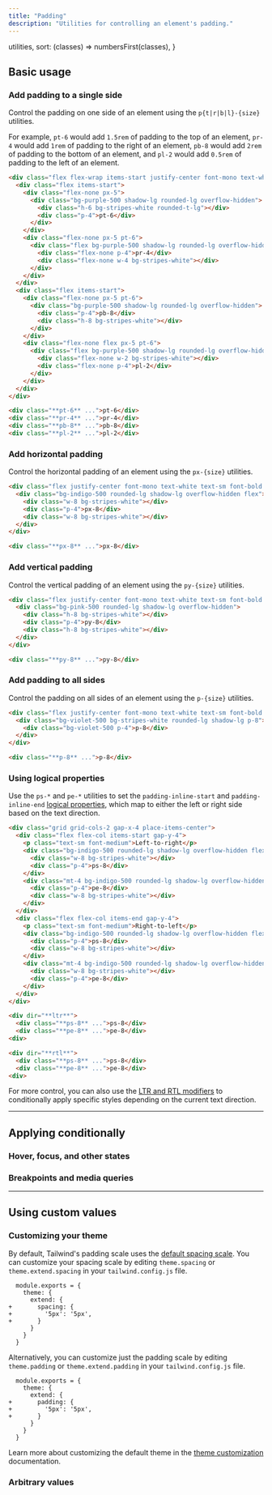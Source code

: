 ```yaml
---
title: "Padding"
description: "Utilities for controlling an element's padding."
---
```



  utilities,
  sort: (classes) => numbersFirst(classes),
}

## Basic usage

### Add padding to a single side

Control the padding on one side of an element using the `p{t|r|b|l}-{size}` utilities.

For example, `pt-6` would add `1.5rem` of padding to the top of an element, `pr-4` would add `1rem` of padding to the right of an element, `pb-8` would add `2rem` of padding to the bottom of an element, and `pl-2` would add `0.5rem` of padding to the left of an element.

```html {{ mode: 'example' }}
<div class="flex flex-wrap items-start justify-center font-mono text-white text-sm font-bold leading-6 -mx-5">
  <div class="flex items-start">
    <div class="flex-none px-5">
      <div class="bg-purple-500 shadow-lg rounded-lg overflow-hidden">
        <div class="h-6 bg-stripes-white rounded-t-lg"></div>
        <div class="p-4">pt-6</div>
      </div>
    </div>
    <div class="flex-none px-5 pt-6">
      <div class="flex bg-purple-500 shadow-lg rounded-lg overflow-hidden">
        <div class="flex-none p-4">pr-4</div>
        <div class="flex-none w-4 bg-stripes-white"></div>
      </div>
    </div>
  </div>
  <div class="flex items-start">
    <div class="flex-none px-5 pt-6">
      <div class="bg-purple-500 shadow-lg rounded-lg overflow-hidden">
        <div class="p-4">pb-8</div>
        <div class="h-8 bg-stripes-white"></div>
      </div>
    </div>
    <div class="flex-none flex px-5 pt-6">
      <div class="flex bg-purple-500 shadow-lg rounded-lg overflow-hidden">
        <div class="flex-none w-2 bg-stripes-white"></div>
        <div class="flex-none p-4">pl-2</div>
      </div>
    </div>
  </div>
</div>
```

```html
<div class="**pt-6** ...">pt-6</div>
<div class="**pr-4** ...">pr-4</div>
<div class="**pb-8** ...">pb-8</div>
<div class="**pl-2** ...">pl-2</div>
```

### Add horizontal padding

Control the horizontal padding of an element using the `px-{size}` utilities.

```html {{ mode: 'example' }}
<div class="flex justify-center font-mono text-white text-sm font-bold leading-6">
  <div class="bg-indigo-500 rounded-lg shadow-lg overflow-hidden flex">
    <div class="w-8 bg-stripes-white"></div>
    <div class="p-4">px-8</div>
    <div class="w-8 bg-stripes-white"></div>
  </div>
</div>
```

```html
<div class="**px-8** ...">px-8</div>
```

### Add vertical padding

Control the vertical padding of an element using the `py-{size}` utilities.

```html {{ mode: 'example' }}
<div class="flex justify-center font-mono text-white text-sm font-bold leading-6">
  <div class="bg-pink-500 rounded-lg shadow-lg overflow-hidden">
    <div class="h-8 bg-stripes-white"></div>
    <div class="p-4">py-8</div>
    <div class="h-8 bg-stripes-white"></div>
  </div>
</div>
```

```html
<div class="**py-8** ...">py-8</div>
```

### Add padding to all sides

Control the padding on all sides of an element using the `p-{size}` utilities.

```html {{ mode: 'example' }}
<div class="flex justify-center font-mono text-white text-sm font-bold leading-6">
  <div class="bg-violet-500 bg-stripes-white rounded-lg shadow-lg p-8">
    <div class="bg-violet-500 p-4">p-8</div>
  </div>
</div>
```

```html
<div class="**p-8** ...">p-8</div>
```

### Using logical properties

Use the `ps-*` and `pe-*` utilities to set the `padding-inline-start` and `padding-inline-end` [logical properties](https://developer.mozilla.org/en-US/docs/Web/CSS/CSS_Logical_Properties/Basic_concepts), which map to either the left or right side based on the text direction.

```html {{ mode: 'example' }}
<div class="grid grid-cols-2 gap-x-4 place-items-center">
  <div class="flex flex-col items-start gap-y-4">
    <p class="text-sm font-medium">Left-to-right</p>
    <div class="bg-indigo-500 rounded-lg shadow-lg overflow-hidden flex font-mono text-white text-sm font-bold leading-6">
      <div class="w-8 bg-stripes-white"></div>
      <div class="p-4">ps-8</div>
    </div>
    <div class="mt-4 bg-indigo-500 rounded-lg shadow-lg overflow-hidden flex font-mono text-white text-sm font-bold leading-6">
      <div class="p-4">pe-8</div>
      <div class="w-8 bg-stripes-white"></div>
    </div>
  </div>
  <div class="flex flex-col items-end gap-y-4">
    <p class="text-sm font-medium">Right-to-left</p>
    <div class="bg-indigo-500 rounded-lg shadow-lg overflow-hidden flex font-mono text-white text-sm font-bold leading-6">
      <div class="p-4">ps-8</div>
      <div class="w-8 bg-stripes-white"></div>
    </div>
    <div class="mt-4 bg-indigo-500 rounded-lg shadow-lg overflow-hidden flex font-mono text-white text-sm font-bold leading-6">
      <div class="w-8 bg-stripes-white"></div>
      <div class="p-4">pe-8</div>
    </div>
  </div>
</div>
```

```html
<div dir="**ltr**">
  <div class="**ps-8** ...">ps-8</div>
  <div class="**pe-8** ...">pe-8</div>
<div>

<div dir="**rtl**">
  <div class="**ps-8** ...">ps-8</div>
  <div class="**pe-8** ...">pe-8</div>
<div>
```

For more control, you can also use the [LTR and RTL modifiers](/docs/hover-focus-and-other-states#rtl-support) to conditionally apply specific styles depending on the current text direction.

---

## <Heading ignore>Applying conditionally</Heading>

### <Heading ignore>Hover, focus, and other states</Heading>

<HoverFocusAndOtherStates defaultClass="py-4" featuredClass="py-8" />

### <Heading ignore>Breakpoints and media queries</Heading>

<BreakpointsAndMediaQueries defaultClass="py-4" featuredClass="py-8" />

---

## Using custom values

### Customizing your theme

By default, Tailwind's padding scale uses the [default spacing scale](/docs/customizing-spacing). You can customize your spacing scale by editing `theme.spacing` or `theme.extend.spacing` in your `tailwind.config.js` file.

```diff-js {{ filename: 'tailwind.config.js' }}
  module.exports = {
    theme: {
      extend: {
+       spacing: {
+         '5px': '5px',
+       }
      }
    }
  }
```

Alternatively, you can customize just the padding scale by editing `theme.padding` or `theme.extend.padding` in your `tailwind.config.js` file.

```diff-js {{ filename: 'tailwind.config.js' }}
  module.exports = {
    theme: {
      extend: {
+       padding: {
+         '5px': '5px',
+       }
      }
    }
  }
```

Learn more about customizing the default theme in the [theme customization](/docs/theme#customizing-the-default-theme) documentation.

### Arbitrary values

<ArbitraryValues property="padding" featuredClass="p-[5px]" />
